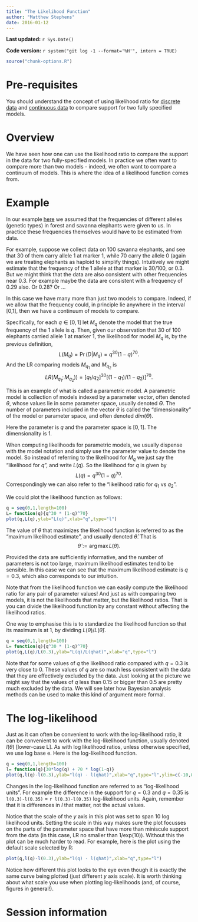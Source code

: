 ```yaml
---
title: "The Likelihood Function"
author: "Matthew Stephens"
date: 2016-01-12
---
```


**Last updated:** `r Sys.Date()`

**Code version:** `r system("git log -1 --format='%H'", intern = TRUE)`

```r
source("chunk-options.R")
```

# Pre-requisites

You should understand the concept of using likelihood ratio for [discrete data](likelihood_ratio_simple_models.html) and [continuous data](likelihood_ratio_simple_continuous_data.html)
to compare support for two fully specified models.

# Overview

We have seen how one can use the likelihood ratio to compare the support in the data for two fully-specified models. In practice we often want to compare more than two models - indeed, we often want to compare a continuum of models. This is where the idea of a likelihood function comes from.

# Example

In our example [here](likelihood_ratio_simple_models.html) we
assumed that the frequencies of different alleles (genetic types)
in forest and savanna elephants were given to us. In practice these
frequencies themselves would have to be estimated from data.

For example, suppose we collect data on 100 savanna elephants, and see
that 30 of them carry allele 1 at marker 1, while 70 carry the allele 0
(again we are treating elephants as haploid to simplify things). Intuitively we might estimate that the frequency of the 1 allele at that marker is 30/100, or 0.3. 
But we might think that the data are also consistent with other frequencies near 0.3. For example maybe the data are consistent with a frequency of 0.29 also. Or 0.28? Or ...

In this case we have many more than just two models to compare. Indeed, if we allow that the frequency could, in principle lie anywhere in the interval [0,1], then we have a continuum of models to compare.

Specifically, for each $q\in [0,1]$ let $M_q$ denote the model that
the true frequency of the 1 allele is $q$. Then, given our observation that 30 of 100 elephants carried allele 1 at marker 1, the likelihood for model $M_q$ is, by the previous definition,
$$L(M_q) = \Pr(D | M_q) = q^{30} (1-q)^{70}.$$
And the LR comparing models $M_{q_1}$ and $M_{q_2}$ is
$$LR(M_{q_1};M_{q_2})) = [q_1/q_2]^{30} [(1-q_1)/(1-q_2)]^{70}.$$

This is an example of what is called a parametric model. A parametric model is collection of models indexed by a parameter vector, often denoted $\theta$, whose values lie in some parameter space, usually denoted $\Theta$. The number of parameters included in the vector $\theta$ is called the "dimensionality" of the model or parameter space,
and often denoted $dim(\Theta)$.

Here the parameter is $q$ and the parameter space is $[0,1]$. The dimensionality is 1.

When computing likelihoods for parametric models, we usually dispense
with the model notation and simply use the parameter value to denote the model. So instead of referring to the likelihood for $M_q$ we just say the "likelihood for $q$", and write $L(q)$. So the likelihood for $q$ is
given by
$$L(q) = q^{30} (1-q)^{70}.$$
Correspondingly we can also refer to the "likelihood ratio for $q_1$ vs $q_2$".

We could plot the likelihood function as follows:
```r
q = seq(0,1,length=100)
L= function(q){q^30 * (1-q)^70}
plot(q,L(q),ylab="L(q)",xlab="q",type="l")
```

The value of $\theta$ that maximizes the likelihood function is referred to as the "maximum likelihood estimate", and usually denoted $\hat{\theta}$. That is 
$$\hat{\theta}:= \arg \max L(\theta).$$

Provided the data are sufficiently informative, and the number of parameters is not too large, maximum likelihood estimates tend to be 
sensible. In this case we can see that the maximum likelihood estimate is $q=0.3$, which also corresponds to our intuition.

Note that from the likelihood function we can easily compute the likelihood ratio for any pair of parameter values! And just as with comparing two models, it is not the likelihoods that matter, but the likelihood ratios. That is you can divide the likelihood function by any constant without affecting the likelihood ratios.

One way to emphasise this is to standardize the likelihood function so that its maximum is at 1, by dividing $L(\theta)/L(\hat{\theta})$.

```r
q = seq(0,1,length=100)
L= function(q){q^30 * (1-q)^70}
plot(q,L(q)/L(0.3),ylab="L(q)/L(qhat)",xlab="q",type="l")
```

Note that for some values of $q$ the likelihood ratio compared with $q=0.3$ is very close to 0. These values of $q$ are so much less consistent with the data that they are effectively excluded by the data.
Just looking at the picture we might say that the values of $q$ less than 0.15 or bigger than 0.5 are pretty much excluded by the data.
We will see later how Bayesian analysis methods can be used to make this kind of argument more formal.

# The log-likelihood

Just as it can often be convenient to work with the log-likelihood ratio, it can be convenient to work with the log-likelihood function, usually denoted $l(\theta)$ [lower-case L]. As with log likelihood ratios, unless otherwise specified, we use log base e. Here is the log-likelihood function.
```r
q = seq(0,1,length=100)
l= function(q){30*log(q) + 70 * log(1-q)}
plot(q,l(q)-l(0.3),ylab="l(q) - l(qhat)",xlab="q",type="l",ylim=c(-10,0))
```
Changes in the log-likelihood function are referred to as "log-likelihood units". For example the difference in the support for $q=0.3$ and $q=0.35$ is ``l(0.3)-l(0.35)`` = ``r l(0.3)-l(0.35)`` log-likelihood units. 
Again, remember that it is differences in $l$ that matter, not the actual values.

Notice that the scale of the $y$ axis in this plot was set to span 10 log likelihood units. Setting the scale in this way makes sure the plot focusses on the parts of the parameter space that have more than miniscule support from the data (in this case, LR no smaller than 1/exp(10)). Without this the
plot can be much harder to read. For example, here is the plot using the default scale selected by R:
```r
plot(q,l(q)-l(0.3),ylab="l(q) - l(qhat)",xlab="q",type="l")
```
Notice how different this plot looks to the eye even though it is exactly the same curve being plotted (just different $y$ axis scale). It is worth thinking
about what scale you use when plotting log-likelihoods (and, of course, figures in general!).

# Session information

```r
```
